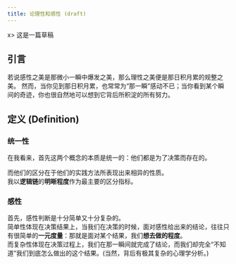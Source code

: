 ```yaml
---
title: 论理性和感性 (draft)
---
```


x> 这是一篇草稿

## 引言

若说感性之美是那微小一瞬中爆发之美，那么理性之美便是那日积月累的规整之美。
然而，当你见到那日积月累，也常常为“那一瞬”感动不已；当你看到某个瞬间的奇迹，你也很自然地可以想到它背后所积淀的所有努力。

## 定义 (Definition)


### 统一性

在我看来，首先这两个概念的本质是统一的：他们都是为了决策而存在的。

而他们的区分在于他们的实践方法所表现出来相异的性质。  
我以**逻辑链**的**明晰程度**作为最主要的区分指标。

### 感性

首先，感性判断是十分简单又十分复杂的。  
简单性体现在决策结果上，当我们在决策的时候，面对感性给出来的结论，往往只有很简单的**一元度量**：那就是面对某个结果，我们**想去做的程度**。  
而复杂性体现在决策过程上，我们在那一瞬间就完成了结论，而我们却完全“不知道”我们到底怎么做出的这个结果。(当然，背后有极其复杂的心理学分析。)  


